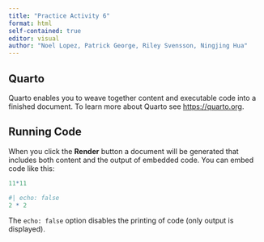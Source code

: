 ```yaml
---
title: "Practice Activity 6"
format: html
self-contained: true
editor: visual
author: "Noel Lopez, Patrick George, Riley Svensson, Ningjing Hua"
---
```


## Quarto

Quarto enables you to weave together content and executable code into a finished document. To learn more about Quarto see <https://quarto.org>.

## Running Code

When you click the **Render** button a document will be generated that includes both content and the output of embedded code. You can embed code like this:



```r
11*11
```

```r
#| echo: false
2 * 2
```

The `echo: false` option disables the printing of code (only output is displayed).
